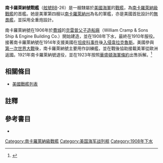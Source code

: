 {{noteTA
|G1=Military
|G2=Shipname
|G3=Aero
|G4=地名
}}
{{軍艦模板
|名稱= 南卡羅萊納 [[File:Flag_of_the_United_States.svg|30px]]<br />USS South Carolina BB-26
|圖片= [[File:USS_South_Carolina_BB-26.jpg|280px]]
|照片說明=南卡羅萊納號。攝於1910年。
|艦種= [[戰艦|戰艦]]
|艦級= [[南卡羅萊納級戰艦|南卡羅萊納級]]
|製造= [[克雷普父子造船廠|克雷普父子造船廠]]
|動工= 1906年12月18日
|下水= 1908年7月25日
|服役= 1910年3月1日
|退役= 1921年12月15日
|結局= 1924年4月24日出售拆解
|除籍= 1923年11月10日
|標準= 設計：16,000噸
|滿載= 
|長度= 整體：452呎9吋<br />水線：450呎
|闊度= 水線：80呎2.5吋 
|吃水= 24.5呎
|極速= 18節<br />試航：18.79節
|鍋爐= 12座
|出力= 設計：16,500軸馬力<br />試航：16,313軸馬力
|續航= 6,950海哩/10節
|乘員= 51名軍官<br />818名水兵
|裝甲= 艦側：11吋至9吋<br />炮塔：8吋至10吋<br />裝甲甲板：20至100磅<br/>艦炮：12至2.5吋<br />炮座：10吋至8吋<br />指揮塔：12吋至2吋<br />隔艙：40磅至20磅
|裝備= 主炮：4門12吋/45雙聯裝火炮<br />副炮：22門3吋/50火炮<br />2座魚雷發射管
|其它=模版參考來源：<ref>{{Harvnb|Friedman|1985|p=431}}南卡羅萊納級配置，數據僅以設計及建造時為準。</ref>}}

'''南卡羅萊納號戰艦'''（[[美國海軍艦體編號|舷號]]BB-26）是一艘隸屬於[[美國海軍|美國海軍]]的[[戰艦|戰艦]]，為[[南卡羅萊納級戰艦|南卡羅萊納級戰艦]]的首艦。她是美軍第四艘以[[南卡羅萊納州|南卡羅萊納州]]為名的軍艦，亦是美國首批設計的[[無畏艦|無畏艦]]，並採用全重炮設計。

南卡羅萊納號在1906年於[[費城|費城]]的[[克雷普父子造船廠|克雷普父子造船廠]]（William Cramp & Sons Ship & Engine Building Co.）開始建造，並在1908年下水，最終在1910年服役。接著南卡羅萊納號在1914年支援美國在[[坦皮科事件|坦皮科事件]]後[[韋拉克魯斯戰役_(1914)|入侵韋拉克魯斯]]。美國參與[[第一次世界大戰|第一次世界大戰]]後，南卡羅萊納號主要用作訓練艦，並在戰後協助接載美軍從歐洲返國。1921年南卡羅萊納號退役，並在1923年按照[[華盛頓海軍條約|華盛頓海軍條約]]出售拆解。<ref>{{Cite web |url=http://www.hazegray.org/danfs/battlesh/bb26.htm |title=美國海軍軍艦字典（DANFS）簡介 |access-date=2012-07-13 |archive-date=2019-11-02 |archive-url=https://web.archive.org/web/20191102001926/http://www.hazegray.org/danfs/battlesh/bb26.htm |dead-url=no }}</ref>

== 相關條目 ==
* [[美國戰艦列表|美國戰艦列表]]

== 註釋 ==
{{reflist}}

== 參考書目 ==
{{Commonscat|USS South Carolina (BB-26)}}
{{海军主题}}

* {{Citation
|last = Friedman
|first = Norman
|year = 1985
|title = U.S. Battleships: An Illustrated Design History
|language = en
|publication-place = Annapolis, Maryland
|publisher = Naval Institute Press
|isbn = 0-87021-715-1}}

{{DEFAULTSORT:South Carolina}}
{{南卡羅萊納級戰艦}}
{{美國戰艦}}

[[Category:南卡羅萊納級戰艦|Category:南卡羅萊納級戰艦]]
[[Category:美国海军战列舰|Category:美国海军战列舰]]
[[Category:1908年下水|Category:1908年下水]]